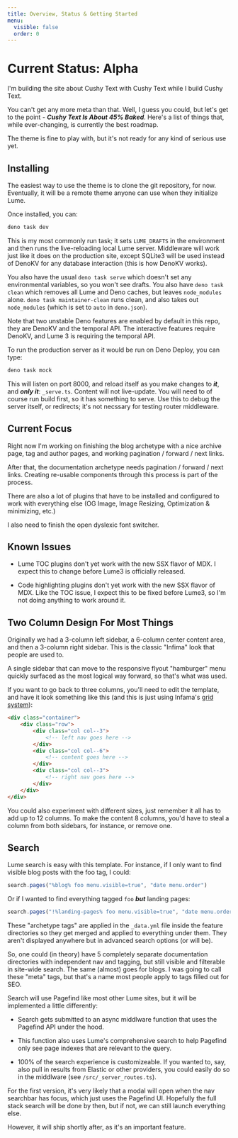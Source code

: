 ```yaml
---
title: Overview, Status & Getting Started
menu:
  visible: false
  order: 0
---
```


# Current Status: <span class="text--danger">Alpha</span>

I'm building the site about Cushy Text with Cushy Text while I build Cushy Text.

You can't get any more meta than that. Well, I guess you could, but let's get to
the point - ***Cushy Text Is About 45% Baked***. Here's a list of things that, 
while ever-changing, is currently the best roadmap.

The theme is fine to play with, but it's not ready for any kind of serious 
use yet.

## Installing 

The easiest way to use the theme is to clone the git repository, for now. Eventually, 
it will be a remote theme anyone can use when they initialize Lume.

Once installed, you can:

```bash
deno task dev
```

This is my most commonly run task; it sets `LUME_DRAFTS` in the environment and then
runs the live-reloading local Lume server. Middleware will work just like it does on
the production site, except SQLite3 will be used instead of DenoKV for any database
interaction (this is how DenoKV works).

You also have the usual `deno task serve` which doesn't set any environmental variables,
so you won't see drafts. You also have `deno task clean` which removes all Lume and Deno
caches, but leaves `node_modules` alone. `deno task maintainer-clean` runs clean, and 
also takes out `node_modules` (which is set to `auto` in `deno.json`).

Note that two unstable Deno features are enabled by default in this repo, they are 
DenoKV and the temporal API. The interactive features require DenoKV, and Lume 3 is 
requiring the temporal API.

To run the production server as it would be run on Deno Deploy, you can type:

```bash
deno task mock
```

This will listen on port 8000, and reload itself as you make changes to ***it***, 
and ***only it***: `_serve.ts`. Content will not live-update. You will need to 
of course run build first, so it has something to serve. Use this to debug the server
itself, or redirects; it's not necssary for testing router middleware.

## Current Focus

Right now I'm working on finishing the blog archetype with a nice archive
page, tag and author pages, and working pagination / forward / next links.

After that, the documentation archetype needs pagination / forward / next 
links. Creating re-usable components through this process is part of the 
process.

There are also a lot of plugins that have to be installed and configured
to work with everything else (OG Image, Image Resizing, Optimization & 
minimizing, etc.)

I also need to finish the open dyslexic font switcher.

## Known Issues

 - Lume TOC plugins don't yet work with the new SSX flavor of MDX. I expect
   this to change before Lume3 is officially released.

 - Code highlighting plugins don't yet work with the new SSX flavor of MDX. Like
   the TOC issue, I expect this to be fixed before Lume3, so I'm not doing anything
   to work around it.

## Two Column Design For Most Things

Originally we had a 3-column left sidebar, a 6-column center content 
area, and then a 3-column right sidebar. This is the classic "Infima"
look that people are used to.

A single sidebar that can move to the responsive flyout "hamburger"
menu quickly surfaced as the most logical way forward, so that's what
was used.

If you want to go back to three columns, you'll need to edit the 
template, and have it look something like this (and this is just
using Infama's [grid system](https://infima.dev/docs/layout/grid)):

```html
<div class="container">
    <div class="row">
        <div class="col col--3">
            <!-- left nav goes here -->
        </div>
        <div class="col col--6">
            <!-- content goes here -->
        </div>
        <div class="col col--3">
            <!-- right nav goes here -->
        </div>
    </div>
</div>
```

You could also experiment with different sizes, just remember it
all has to add up to 12 columns. To make the content 8 columns, you'd
have to steal a column from both sidebars, for instance, or remove one.

## Search 

Lume search is easy with this template. For instance, if I only want to
find visible blog posts with the foo tag, I could:

```js
search.pages("%blog% foo menu.visible=true", "date menu.order")
```

Or if I wanted to find everything tagged `foo` ***but*** landing pages:

```js
search.pages("!%landing-pages% foo menu.visible=true", "date menu.order")
```

These "archetype tags" are applied in the `_data.yml` file inside the feature
directories so they get merged and applied to everything under them. They 
aren't displayed anywhere but in advanced search options (or will be).

So, one could (in theory) have 5 completely separate documentation directories
with independent nav and tagging, but still visible and filterable in site-wide
search. The same (almost) goes for blogs. I was going to call these "meta" tags, 
but that's a name most people apply to tags filled out for SEO.

Search will use Pagefind like most other Lume sites, but it will be 
implemented a little differently:

 - Search gets submitted to an async middlware function that uses the
   Pagefind API under the hood.

 - This function also uses Lume's comprehensive search to help Pagefind
   only see page indexes that are relevant to the query.

 - 100% of the search experience is customizeable. If you wanted to, say,
   also pull in results from Elastic or other providers, you could easily 
   do so in the middlware (see `/src/_server_routes.ts`).

For the first version, it's very likely that a modal will open when the
nav searchbar has focus, which just uses the Pagefind UI. Hopefully the
full stack search will be done by then, but if not, we can still launch
everything else.

However, it will ship shortly after, as it's an important feature.